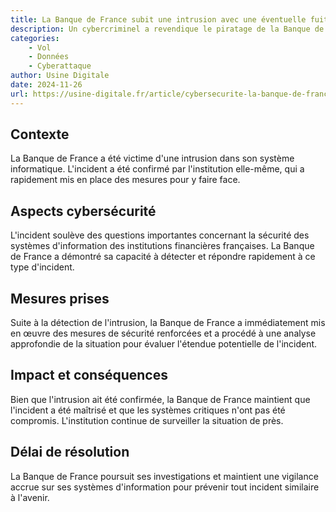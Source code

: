 ```yaml
---
title: La Banque de France subit une intrusion avec une éventuelle fuite de données.
description: Un cybercriminel a revendique le piratage de la Banque de France, affirmant détenir des données sensibles sur ses clients et salariés.
categories:
    - Vol
    - Données
    - Cyberattaque
author: Usine Digitale
date: 2024-11-26
url: https://usine-digitale.fr/article/cybersecurite-la-banque-de-france-reconnait-une-intrusion-mais-dement-une-fuite-de-donnees.N2223318
---
```


## Contexte

La Banque de France a été victime d'une intrusion dans son système informatique. L'incident a été confirmé par l'institution elle-même, qui a rapidement mis en place des mesures pour y faire face.

## Aspects cybersécurité

L'incident soulève des questions importantes concernant la sécurité des systèmes d'information des institutions financières françaises. La Banque de France a démontré sa capacité à détecter et répondre rapidement à ce type d'incident.

## Mesures prises

Suite à la détection de l'intrusion, la Banque de France a immédiatement mis en œuvre des mesures de sécurité renforcées et a procédé à une analyse approfondie de la situation pour évaluer l'étendue potentielle de l'incident.

## Impact et conséquences

Bien que l'intrusion ait été confirmée, la Banque de France maintient que l'incident a été maîtrisé et que les systèmes critiques n'ont pas été compromis. L'institution continue de surveiller la situation de près.

## Délai de résolution

La Banque de France poursuit ses investigations et maintient une vigilance accrue sur ses systèmes d'information pour prévenir tout incident similaire à l'avenir.
